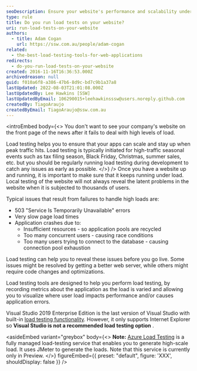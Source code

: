```yaml
---
seoDescription: Ensure your website's performance and scalability under high loads with load testing, avoiding errors and downtime.
type: rule
title: Do you run load tests on your website?
uri: run-load-tests-on-your-website
authors:
  - title: Adam Cogan
    url: https://ssw.com.au/people/adam-cogan
related:
  - the-best-load-testing-tools-for-web-applications
redirects:
  - do-you-run-load-tests-on-your-website
created: 2016-11-16T16:36:53.000Z
archivedreason: null
guid: f010a6f8-a386-47b6-8d9c-bd7c9b1a37a8
lastUpdated: 2022-08-03T21:01:08.000Z
lastUpdatedBy: Lee Hawkins [SSW]
lastUpdatedByEmail: 106290015+leehawkinsssw@users.noreply.github.com
createdBy: TiagoAraujo
createdByEmail: TiagoAraujo@ssw.com.au
---
```


<introEmbed
  body={<>
You don't want to see your company's website on the front page of the news after it fails to deal with high levels of load.

Load testing helps you to ensure that your apps can scale and stay up when peak traffic hits. Load testing is typically initiated for high-traffic seasonal events such as tax filing season, Black Friday, Christmas, summer sales, etc. but you should be regularly running load testing during development to catch any issues as early as possible.
  </>}
/>
Once you have a website up and running, it is important to make sure that it keeps running under load. Local testing of the website will not always reveal the latent problems in the website when it is subjected to thousands of users.

Typical issues that result from failures to handle high loads are:

* 503 "Service Is Temporarily Unavailable" errors
* Very slow page load times
* Application crashes due to:
  * Insufficient resources - so application pools are recycled
  * Too many concurrent users - causing race conditions
  * Too many users trying to connect to the database - causing connection pool exhaustion

Load testing can help you to reveal these issues before you go live. Some issues might be resolved by getting a better web server, while others might require code changes and optimizations.

Load testing tools are designed to help you perform load testing, by recording metrics about the application as the load is varied and allowing you to visualize where user load impacts performance and/or causes application errors.

Visual Studio 2019 Enterprise Edition is the last version of Visual Studio with built-in [load testing functionality](https://docs.microsoft.com/en-us/visualstudio/test/walkthrough-create-and-run-a-load-test?view=vs-2022&WT.mc_id=DP-MVP-33518). However, it only supports Internet Explorer so **Visual Studio is not a recommended load testing option** .

<asideEmbed
  variant="greybox"
  body={<>
    **Note:** [Azure Load Testing](https://docs.microsoft.com/en-us/azure/load-testing/overview-what-is-azure-load-testing?WT.mc_id=AZ-MVP-33518) is a fully managed load-testing service that enables you to generate high-scale load. It uses JMeter to generate the loads. Note that this service is currently only in Preview.
  </>}
  figureEmbed={{
    preset: "default",
    figure: 'XXX',
    shouldDisplay: false
  }}
/>
